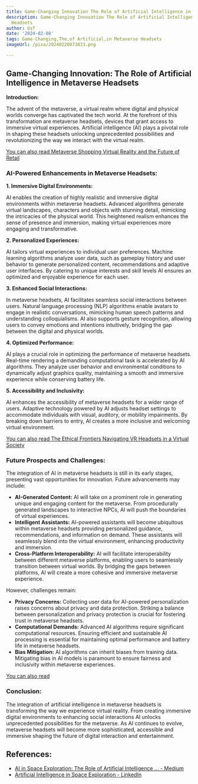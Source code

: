 ```yaml
---
title: Game-Changing Innovation The Role of Artificial Intelligence in Metaverse Headsets
description: Game-Changing Innovation The Role of Artificial Intelligence in Metaverse
  Headsets
author: Usf
date: '2024-02-08'
tags: Game-Changing,The,of Artificial,in Metaverse Headsets
imageUrl: /pixa/20240220073833.png

---
```

## Game-Changing Innovation: The Role of Artificial Intelligence in Metaverse Headsets

**Introduction:**

The advent of  the metaverse, a virtual realm where digital and  physical worlds converge has  captivated the tech world. At the forefront of this transformation are metaverse headsets, devices that grant  access to immersive virtual experiences.  Artificial intelligence (AI) plays a pivotal role  in shaping these headsets unlocking unprecedented possibilities and revolutionizing  the way we interact with the virtual realm.

[You can also read Metaverse Shopping Virtual Reality  and the Future of Retail](Metaverse%20Shopping%20Virtual%20Reality%20and%20the%20Future%20of%20Retail)


### AI-Powered Enhancements in Metaverse Headsets:

**1. Immersive Digital Environments:**

AI enables the creation of highly realistic and immersive digital environments within metaverse headsets. Advanced algorithms generate virtual landscapes, characters and objects with stunning  detail,  mimicking the  intricacies  of the physical world. This heightened realism enhances the sense of presence and immersion, making virtual experiences more engaging and transformative.

**2. Personalized Experiences:**

AI tailors virtual experiences to individual user preferences. Machine  learning algorithms analyze  user data, such  as gameplay history and user behavior to generate personalized content, recommendations and adaptive user interfaces. By catering to unique interests and skill  levels AI  ensures an  optimized and enjoyable experience for each user.

**3. Enhanced Social Interactions:**

In metaverse headsets, AI facilitates seamless social interactions between users. Natural  language processing (NLP) algorithms enable avatars to engage in realistic conversations, mimicking human speech patterns and understanding colloquialisms. AI also supports gesture recognition, allowing users to convey emotions  and intentions intuitively, bridging the gap between the digital and physical worlds.

**4. Optimized Performance:**

AI plays a crucial role in optimizing the performance  of metaverse headsets. Real-time rendering a demanding computational task is accelerated by AI algorithms. They  analyze user behavior and environmental conditions to dynamically adjust graphics quality, maintaining a smooth and immersive experience while  conserving battery life.

**5. Accessibility  and Inclusivity:**

AI enhances  the accessibility of metaverse headsets for  a wider range of users. Adaptive technology powered by AI adjusts headset settings to accommodate  individuals with visual, auditory, or mobility impairments. By breaking down barriers  to entry, AI creates a more inclusive and welcoming virtual environment.

[You can also  read The Ethical Frontiers Navigating VR Headsets in a Virtual Society](The%20Ethical%20Frontiers%20Navigating%20VR%20Headsets%20in%20a%20Virtual%20Society)


###  Future Prospects and Challenges:

The integration of AI in metaverse headsets is still  in its early stages, presenting vast opportunities for innovation. Future advancements may include:

* **AI-Generated Content:** AI  will take on  a  prominent  role in  generating unique and engaging content for the metaverse.  From procedurally generated landscapes to interactive NPCs, AI will push the boundaries of virtual experiences.
* **Intelligent Assistants:**  AI-powered assistants will become ubiquitous within metaverse headsets providing personalized guidance, recommendations, and information on demand. These assistants will seamlessly blend into the virtual environment,  enhancing productivity  and immersion.
* **Cross-Platform Interoperability:** AI will facilitate interoperability between different  metaverse  platforms, enabling users to seamlessly transition between  virtual worlds. By bridging the gaps between platforms,  AI  will create a  more cohesive and immersive metaverse experience.

However,  challenges remain:

* **Privacy Concerns:** Collecting user data for AI-powered personalization raises concerns  about privacy and data protection. Striking a balance between personalization and privacy protection is  crucial for fostering trust in metaverse headsets.
* **Computational Demands:** Advanced AI algorithms require significant computational resources. Ensuring efficient and sustainable AI  processing is essential for maintaining optimal performance  and battery life  in metaverse headsets.
* **Bias Mitigation:** AI algorithms can inherit biases from training data. Mitigating bias in AI  models is paramount to ensure fairness and inclusivity within metaverse experiences.

[You can also read ]()


### Conclusion:

The integration  of artificial intelligence  in  metaverse headsets is  transforming the way we experience virtual reality. From creating immersive  digital environments  to enhancing social  interactions AI unlocks unprecedented  possibilities for the metaverse. As AI continues to evolve, metaverse headsets will become more sophisticated, accessible and immersive shaping the future of digital interaction and entertainment.

## References:
- [AI in Space Exploration: The Role of Artificial Intelligence ... - Medium](https://medium.com/@krishnoor/ai-in-space-exploration-the-role-of-artificial-intelligence-in-unraveling-the-cosmos-9d7f5e2bdaea)
- [Artificial Intelligence in Space Exploration - LinkedIn](https://www.linkedin.com/pulse/artificial-intelligence-space-exploration-blockchaincouncil)
